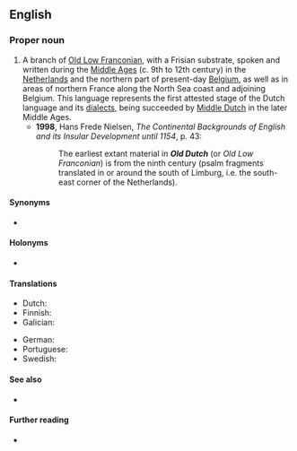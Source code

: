 ==English==
{{wikipedia}}

===Proper noun===
{{en-proper noun|head=[[old|Old]] [[Dutch]]}}

# A branch of [[Old Low Franconian]], with a Frisian substrate, spoken and written during the [[Middle Ages]] (c. 9th to 12th century) in the [[Netherlands]] and the northern part of present-day [[Belgium]], as well as in areas of northern France along the North Sea coast and adjoining Belgium. This language represents the first attested stage of the Dutch language and its [[dialect]]s, being succeeded by [[Middle Dutch]] in the later Middle Ages.
#* '''1998''', Hans Frede Nielsen, ''The Continental Backgrounds of English and its Insular Development until 1154'', p. 43:
#*: The earliest extant material in '''''Old Dutch''''' (or ''Old Low Franconian'') is from the ninth century (psalm fragments translated in or around the south of Limburg, i.e. the south-east corner of the Netherlands).

====Synonyms====
* {{l|en|Old West Low Franconian}}

====Holonyms====
* {{l|en|Old Low Franconian}}

====Translations====
{{trans-top|language}}
* Dutch: {{t+|nl|Oudnederlands|n}}
* Finnish: {{t+|fi|muinaishollanti}}
* Galician: {{t+|gl|neerlandés antigo|m}}
{{trans-mid}}
* German: {{t|de|Altniederländisch|n}}
* Portuguese: {{t+|pt|holandês antigo|m}}
* Swedish: {{t+|sv|fornnederländska|c}}
{{trans-bottom}}

====See also====
* {{langcat|odt}}

====Further reading====
* {{ISO 639|3code=odt}}